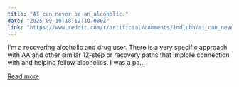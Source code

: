 ```yaml
---
title: "AI can never be an alcoholic."
date: "2025-09-10T18:12:10.000Z"
link: "https://www.reddit.com/r/artificial/comments/1ndlubh/ai_can_never_be_an_alcoholic/"
---
```


I'm a recovering alcoholic and drug user. There is a very specific approach with AA and other similar 12-step or recovery paths that implore connection with and helping fellow alcoholics. 
 I was a pa...

[Read more](https://www.reddit.com/r/artificial/comments/1ndlubh/ai_can_never_be_an_alcoholic/)
